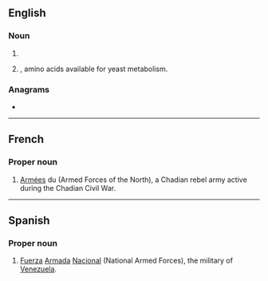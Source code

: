 {{also|fan|Fan|fán|fàn|fân|fān|fǎn|Appendix:Variations of "fan"}}
==English==
{{wikipedia}}

===Noun===
{{en-noun}}

# {{io|lang=en|[[file]] [[area]] [[network]]}}
# {{lb|en|brewing}} {{io|lang=en|[[free]] [[amino]] [[nitrogen]]|nodot=1}}, amino acids available for yeast metabolism.

===Anagrams===
* {{anagrams|en|a=afn|ANF|NAF|NFA}}

----

==French==

===Proper noun===
{{fr-proper noun}} {{g|f-p}}

# {{l|fr|forces|Forces}} [[armées|Armées]] du {{l|fr|nord|Nord}} (Armed Forces of the North), a Chadian rebel army active during the Chadian Civil War.

----

==Spanish==

===Proper noun===
{{es-proper noun|f}}

# [[fuerza|Fuerza]] [[armada#Spanish|Armada]] [[nacional#Spanish|Nacional]] (National Armed Forces), the military of [[Venezuela]].